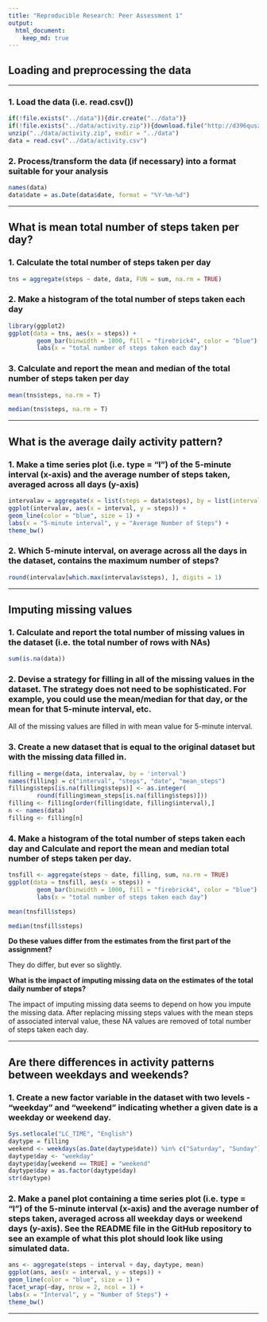```yaml
---
title: "Reproducible Research: Peer Assessment 1"
output: 
  html_document:
    keep_md: true
---
```


## Loading and preprocessing the data

---

### 1. Load the data (i.e. read.csv())

```r
if(!file.exists("../data")){dir.create("../data")}
if(!file.exists("../data/activity.zip")){download.file("http://d396qusza40orc.cloudfront.net/repdata%2Fdata%2Factivity.zip", destfile = "../data/activity.zip")}
unzip("../data/activity.zip", exdir = "../data")
data = read.csv("../data/activity.csv")
```

### 2. Process/transform the data (if necessary) into a format suitable for your analysis

```r
names(data)
data$date = as.Date(data$date, format = "%Y-%m-%d")
```

---

## What is mean total number of steps taken per day?

### 1. Calculate the total number of steps taken per day

```r
tns = aggregate(steps ~ date, data, FUN = sum, na.rm = TRUE)
```


### 2. Make a histogram of the total number of steps taken each day

```r
library(ggplot2)
ggplot(data = tns, aes(x = steps)) +
        geom_bar(binwidth = 1000, fill = "firebrick4", color = "blue") +
        labs(x = "total number of steps taken each day")
```

### 3. Calculate and report the mean and median of the total number of steps taken per day

```r
mean(tns$steps, na.rm = T)

median(tns$steps, na.rm = T)
```

---

## What is the average daily activity pattern?

### 1. Make a time series plot (i.e. type = "l") of the 5-minute interval (x-axis) and the average number of steps taken, averaged across all days (y-axis)

```r
intervalav = aggregate(x = list(steps = data$steps), by = list(interval = data$interval), FUN = mean, na.rm = TRUE)
ggplot(intervalav, aes(x = interval, y = steps)) + 
geom_line(color = "blue", size = 1) +  
labs(x = "5-minute interval", y = "Average Number of Steps") +
theme_bw()
```


### 2. Which 5-minute interval, on average across all the days in the dataset, contains the maximum number of steps?

```r
round(intervalav[which.max(intervalav$steps), ], digits = 1)
```

---

## Imputing missing values

### 1. Calculate and report the total number of missing values in the dataset (i.e. the total number of rows with NAs)


```r
sum(is.na(data))
```


### 2. Devise a strategy for filling in all of the missing values in the dataset. The strategy does not need to be sophisticated. For example, you could use the mean/median for that day, or the mean for that 5-minute interval, etc.

All of the missing values are filled in with mean value for 5-minute interval.

### 3. Create a new dataset that is equal to the original dataset but with the missing data filled in.

```r
filling = merge(data, intervalav, by = 'interval')
names(filling) = c("interval", "steps", "date", "mean_steps")
filling$steps[is.na(filling$steps)] <- as.integer(
        round(filling$mean_steps[is.na(filling$steps)]))
filling <- filling[order(filling$date, filling$interval),]
n <- names(data)
filling <- filling[n]
```


### 4. Make a histogram of the total number of steps taken each day and Calculate and report the mean and median total number of steps taken per day. 

```r
tnsfill <- aggregate(steps ~ date, filling, sum, na.rm = TRUE)
ggplot(data = tnsfill, aes(x = steps)) +
        geom_bar(binwidth = 1000, fill = "firebrick4", color = "blue") +
        labs(x = "total number of steps taken each day")

mean(tnsfill$steps)

median(tnsfill$steps)
```

**Do these values differ from the estimates from the first part of the assignment?**\

They do differ, but ever so slightly.

**What is the impact of imputing missing data on the estimates of the total daily number of steps?**\

The impact of imputing missing data seems to depend on how you impute the missing data. After replacing missing steps values with the mean steps of associated interval value, these NA values are removed of total number of steps taken each day.

---

## Are there differences in activity patterns between weekdays and weekends?

### 1. Create a new factor variable in the dataset with two levels - "weekday" and "weekend" indicating whether a given date is a weekday or weekend day.

```r
Sys.setlocale("LC_TIME", "English")
daytype = filling
weekend <- weekdays(as.Date(daytype$date)) %in% c("Saturday", "Sunday")
daytype$day <- "weekday"
daytype$day[weekend == TRUE] = "weekend"
daytype$day = as.factor(daytype$day)
str(daytype)
```


### 2. Make a panel plot containing a time series plot (i.e. type = "l") of the 5-minute interval (x-axis) and the average number of steps taken, averaged across all weekday days or weekend days (y-axis). See the README file in the GitHub repository to see an example of what this plot should look like using simulated data.

```r
ans <- aggregate(steps ~ interval + day, daytype, mean)
ggplot(ans, aes(x = interval, y = steps)) + 
geom_line(color = "blue", size = 1) + 
facet_wrap(~day, nrow = 2, ncol = 1) + 
labs(x = "Interval", y = "Number of Steps") +
theme_bw()
```

---